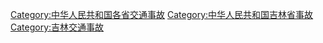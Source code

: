 [[Category:中华人民共和国各省交通事故|Category:中华人民共和国各省交通事故]]
[[Category:中华人民共和国吉林省事故|Category:中华人民共和国吉林省事故]]
[[Category:吉林交通事故|Category:吉林交通事故]]